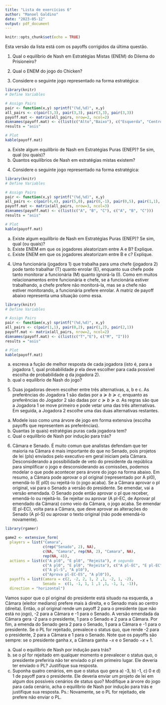 ```yaml
---
title: "Lista de exercícios 6"
author: "Manoel Galdino"
date: "2023-05-12"
output: pdf_document
---
```


```r
knitr::opts_chunk$set(echo = TRUE)
```

Esta versão da lista está com os payoffs corrigidos da última questão.

1. Qual o equilíbrio de Nash em Estratégias Mistas (ENEM) do Dilema do Prisioneiro?

2. Qual o ENEM do jogo do Chicken?

3. Considere o seguinte jogo representado na forma estratégica:


```r
library(knitr)
# Define Variables

# Assign Pairs
pair <- function(x,y) sprintf("(%d,%d)", x,y)
all_pairs <- c(pair(3,3), pair(3,3), pair(3,3), pair(3,3))
payoff.mat <- matrix(all_pairs, nrow=2, ncol=2)
dimnames(payoff.mat) <- c(list(c("Alto","Baixo"), c("Esquerda", "Centro")))
results = "asis"

# Plot 
kable(payoff.mat)

```

a) Existe algum equilíbrio de Nash em Estratégias Puras (ENEP)? Se sim, qual (ou quais)?
b) Quantos equilíbrios de Nash em estratégias mistas existem?

4. Considere o seguinte jogo representado na forma estratégica:


```r
library(knitr)
# Define Variables

# Assign Pairs
pair <- function(x,y) sprintf("(%d,%d)", x,y)
all_pairs <- c(pair(4,4), pair(5,0), pair(0,-1), pair(0,5), pair(1,1), pair(0,0), pair(-1,0), pair(0,0), pair(1,1))
payoff.mat <- matrix(all_pairs, nrow=3, ncol=3)
dimnames(payoff.mat) <- c(list(c("A", "B", "C"), c("A", "B", "C")))
results = "asis"

# Plot 
kable(payoff.mat)

```

a) Existe algum equilíbrio de Nash em Estratégias Puras (ENEP)? Se sim, qual (ou quais)?
b) Existe ENEM em que os jogadores aleatorizam entre A e B? Explique.
c) Existe ENEM em que os jogadores aleatorizam entre B e c? Explique.

4. Uma funcionária (jogadora 1) que trabalha para uma chefe (jogadora 2) pode tanto trabalhar (T) quanto enrolar (E), enquanto sua chefe pode tanto monitorar a funcionária (M) quanto ignorá-la (I). Como em muitos relacionamentos entre funcionária e chefe, se a funcionária estiver trabalhando, a chefe prefere não monitorá-la, mas se a chefe não estiver monitorando, a funcionária prefere enrolar. A matriz de payoff abaixo representa uma situação como essa.

```r
library(knitr)
# Define Variables

# Assign Pairs
pair <- function(x,y) sprintf("(%d,%d)", x,y)
all_pairs <- c(pair(1,1), pair(0,2), pair(1,2), pair(2,1))
payoff.mat <- matrix(all_pairs, nrow=2, ncol=2)
dimnames(payoff.mat) <- c(list(c("T","E"), c("M", "I")))
results = "asis"

# Plot 
kable(payoff.mat)

```

a) escreva a fução de melhor resposta de cada jogadora (isto é, para a jogadora 1, qual probabilidade $p$ ela deve escolher para cada possível escolha de probabilidade $q$ da jogadora 2).
b) qual o equilíbrio de Nash do jogo?

5. Duas jogadoras devem escolher entre três alternativas, a, b e c. As preferências do Jogadora 1 são dadas por a$\succeq b \succeq c$, enquanto as preferências do Jogador 2 são dadas por $c \succeq b \succeq a$. As regras são que a Jogadora 1 se move primeiro e pode vetar uma das três alternativas. Em seguida, a Jogadora 2 escolhe uma das duas alternativas restantes.

a. Modele isso como uma árvore de jogo em forma extensiva (escolha payoffs que representem as preferências).
b. Quantas (e quais) estratégias puras cada jogadora tem?
c. Qual o equilíbrio de Nash por indução para trás?

6. Câmara e Senado. É muito comun que analistas defendam que ter maioria na Câmara é mais importante do que no Senado, pois projetos de lei (pls) enviados pelo executivo em geral iniciam pela Câmara. Desconsiderando a possibilidade de veto do presidente da república para simplificar o jogo e desconsiderando as comissões, podemos modelar o que pode acontecer pera árvore do jogo na forma abaixo. Em resumo, a Câmara pode aprovar o pl original  (representado por A pl0), emendá-lo (E pl0) ou rejeitá-lo (o jogo acaba). Se a Câmara aprovar o pl original, vai para o Senado a versão do presidente. Se emendar, vai a versão emendada. O Senado pode então aprovar o pl que receber, emendá-lo ou rejeitá-lo. Se rejeitar ou aprovar (A pl-EC, de Aprovar pl emendado da Câmara) como veio da Câmara, o jogo acaba. Se emendar (E pl-EC), volta para a Câmara, que deve aprovar as alterações do Senado (A pl-S) ou aprovar o texto original (não pode emendá-lo novamente).

```r
library(rgamer)

game2 <- extensive_form(
  players = list("Camara",
                 c(rep("Senado", 2), NA),
                 c(NA, "Camara", rep(NA, 2), "Camara", NA),
                 rep(NA, 4)),
  actions = list(c("A pl0", "E pl0", "Rejeita"), # segundo
                 c("A pl0", "E pl0", "Rejeita"), c("A pl-EC", "E pl-EC", "Rejeita pl-EC"), # senado
                 c("A pl-S", "A pl0"),
                 c("Aprova pl-EC-ES", "A pl0")),
  payoffs = list(Camara = c(2, -2, 2, 1, 2 ,1, -2, 1, -2),
                 Senado =  c(1, -1, 1, 1 ,1 ,1, -1, 1, -1)),
  direction = "horizontal")
```

Vamos supor que o pl original do presidente está situado na esquerda, a Câmara (eleitor mediano) prefere mais à direita, e o Senado mais ao centro (direita). Então, o pl original rende um payoff 2 para o presidente (que não está no jogo), -2 para a Câmara e -1 para o Senado. A versão emendada da Câmara gera -2 para o presidente, 1 para o Senado e 2 para a Câmara. Por fim, a emenda do Senado gera 2 para o Senado, 1 para a Cãmara e -1 para o presidente. Se o PL for rejeitado, prevalece o status quo, que rende -2 para o presidente, 2 para a Câmara e 1 para o Senado. Note que os payoffs são sempre: se o presidente ganha $x$, a Câmara ganha $-x$ e o Senado $-x +1$.

a) Qual o equilíbrio de Nash por indução para trás?
b) se o pl for rejeitado em qualquer momento e prevalecer o status quo, o presidente preferiria não ter enviado o pl em primeiro lugar. Ele deveria ter enviado o PL? Justifique sua resposta.
b) Suponha quatro cenários, em que o status quo gera a) -3, b) -1, c) 0 e d) 1 de payoff para o presidente. Ele deveria enviar um projeto de lei em algum dos possíveis cenários de status quo? Modifique a árvore do jogo para cada cenário, acha o equilíbrio de Nash por indução para trás e justifique sua resposta. Ps.: Novamente, se o PL for rejeitado, ele prefere não enviar o PL.